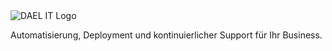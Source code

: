 
<div className="min-h-screen flex flex-col items-center justify-center bg-gradient-to-br from-blue-50 to-white px-4 text-center">
  <img
    src="/dael_logo_512px.png"
    srcSet="
      /dael_logo_512px.png 1x,
      /dael_logo_1024px.png 2x,
      /dael_logo_2048px.png 3x
    "
    alt="DAEL IT Logo"
    className="w-full max-w-[600px] h-auto object-contain"
  />

  <p className="mt-10 text-xl sm:text-2xl md:text-3xl lg:text-4xl text-gray-700 max-w-2xl leading-snug">
    Automatisierung, Deployment und kontinuierlicher Support für Ihr Business.
  </p>
</div>
